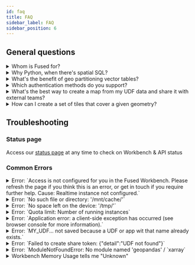 ```yaml
---
id: faq
title: FAQ
sidebar_label: FAQ
sidebar_position: 6
---
```


## General questions



<details>
<summary>Whom is Fused for?</summary>

Fused is designed for teams seeking to simplify their workflows and accelerate the creation and delivery of data products. It's ideal for organizations that need a scalable solution to handle growing data sizes while minimizing the time spent on data engineering.
</details>



<details>
<summary>Why Python, when there's spatial SQL?</summary>

Python is the go-to language for spatial data science. Although spatial SQL joins and transformations can be efficiently performed using PostGIS in an external database, you may eventually need to convert that data to Pandas and NumPy for further processing and analysis, especially for detailed operations on raster arrays. Additionally, you can run SQL directly on Fused using Python libraries like DuckDB, combining the strengths of both approaches.
</details>

<details>
<summary>What's the benefit of geo partitioning vector tables?</summary>

It enables efficient reading of large datasets by strategically partitioning GeoParquet files. Fused's GeoParquet format includes metadata that allows for spatial filtering of any dataset, loading only the chunks relevant to a specific area of interest. This approach reduces memory usage and allows you to work with any size dataset with just Python.
</details>

<details>
<summary>Which authentication methods do you support?</summary>

Fused currently uses Auth0 to support authentication via Google and GitHub.
</details>

<details>
<summary>What's the best way to create a map from my UDF data and share it with external teams?</summary>

You can use the [App Builder](/workbench/app-builder/app-overview/) create an app that loads the UDF's data then [create a shareable link](/workbench/app-builder/app-overview/#share).

</details>

<details>
<summary>How can I create a set of tiles that cover a given geometry?</summary>

Use cases like creating chips may call for running a UDF across a set of tiles that fall within a given geometry. This can be done by creating a list of tiles with the [mercantile](https://github.com/mapbox/mercantile) library then calling the UDF [in parallel](/examples/zonal-stats/#c-parallelization).

```python showLineNumbers
import fused
import mercantile

bounds = [32.4203, -14.0933, 34.6186, -12.42826]

tile_list = list(mercantile.tiles(*bounds,zooms=[15]))
```

</details>


## Troubleshooting

### Status page

Access our [status page](https://fused.instatus.com/) at any time to check on Workbench & API status

### Common Errors

<details>
<summary>Error: `Access is not configured for you in the Fused Workbench. Please refresh the page if you think this is an error, or get in touch if you require further help. Cause: Realtime instance not configured.`</summary>

This error occurs when you try to run a UDF with an account associated with a workspace environment that does not have a realtime instance configured. This means that there are no worker nodes available to run the UDF. To resolve this issue, please get in touch with the Fused team team to ensure your account is associated with an environment with a realtime instance.

When Troubleshooting this error, it may help to navigate to your account's User Profile page to determine if the account is associated with an environment and realtime instance, as shown here.

![user settings](/img/user_settings.png)

</details>



<details>
<summary>Error: `No such file or directory: '/mnt/cache/'`</summary>

This error occurs when a UDF attempts to access the [`/mnt/cache` disk](/core-concepts/content-management/file-system/#mntcache-disk) when it is not available for the environment. To resolve this issue, please contact the Fused team to ensure that the cache directory is available for your account.
</details>

<details>
<summary>Error: `No space left on the device: '/tmp/'`</summary>

This error occurs when a UDF attempts to write more data than the `/tmp` directory of the real-time instance can handle. Realtime instances have a limited amount of space available and are ephemeral between runs. You might want to consider writing to [`/mnt/cache` disk](/core-concepts/content-management/file-system/#mntcache-disk) instead.
</details>

<details>
<summary>Error: `Quota limit: Number of running instances`</summary>

Fused batch jobs, which are initiated with [run_remote](/python-sdk/top-level-functions/#jobrun_remote), require a server quota to be enabled for your account. These include data [ingestion](/core-concepts/data-ingestion/) jobs. If you encounter this error, please contact the Fused team to request an increase in the quota allotted to your account.
</details>

<details>
<summary>Error: `Application error: a client-side exception has occurred (see browser console for more information).`</summary>

In the case that you encounter this error, please reset your browser cache and cookies. If the error persists, please contact the Fused team for further assistance.
</details>


<details>
<summary>Error: `MY_UDF... not saved because a UDF or app wit that name already exists.`</summary>

It's possible you might be editing a "local" UDF that has the same name as a Team UDF. To resolve this issue, you can either rename the UDF or, if your intention is to update the Team UDF, [Push it to GitHub](/workbench/udf-catalog/#publish-a-udf-to-a-github-repository).

</details>


<details>
<summary>Error: `Failed to create share token: {"detail":"UDF not found"}`</summary>

To resolve this error, save the UDF again and refreshing your browser window. If the problem persists, rename the UDF and try again.

</details>

<details>
<summary>Error: `ModuleNotFoundError: No module named 'geopandas' / `xarray`</summary>

This error happens when your UDF returns a `GeoDataFrame` or an `xarray` Dataset but your local env doesn't have the `geopandas` or `xarray` package installed to manipulate it.

The standalone `fused` package doesn't have `geopandas` or `xarray` or other optional dependencies installed to keep it light weight. 

This can be fixed in 2 ways:

1. When running fused locally

You can [install](/python-sdk/#install) `fused` with all the optional dependencies:

```bash
pip install "fused[all]"
```

2. When running a UDF in a [Fused App](/workbench/app-builder/)

Install the package using `micropip` at the top of your app:

```python
import micropip
await micropip.install(['geopandas'])
# await micropip.install(['xarray']) # if you were missing xarray
import geopandas as gpd
```

You can install multiple packages the same way:
```python
await micropip.install(['geopandas', 'xarray'])
```

</details>


<details>
<summary>Workbench Memory Usage tells me "Unknown"</summary>

We try our best to retrieve memory usage for UDFs you run in Workbench to help you monitor & optimize your UDFs.

There are a few reasons why we might not be able to retrieve memory usage:
1. **Running a shared token, for example a public UDF**: In this case we don't share memory usage as the original builder of the UDF might not want to reveal the inner workings of their UDF.
2. **Running a [cached UDF](/core-concepts/cache/)**: If you're running a UDF that was cached (rerunning the same UDF with the same parameters), no memory was used. 

</details>